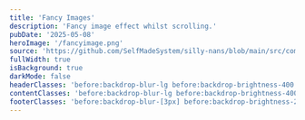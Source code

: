 ```yaml
---
title: 'Fancy Images'
description: 'Fancy image effect whilst scrolling.'
pubDate: '2025-05-08'
heroImage: '/fancyimage.png'
source: 'https://github.com/SelfMadeSystem/silly-nans/blob/main/src/components/FancyImage.tsx'
fullWidth: true
isBackground: true
darkMode: false
headerClasses: 'before:backdrop-blur-lg before:backdrop-brightness-400 before:animate-backdrop-hue-rotate before:fade-b'
contentClasses: 'before:backdrop-blur-lg before:backdrop-brightness-400 before:animate-backdrop-hue-rotate before:fade-y'
footerClasses: 'before:backdrop-blur-[3px] before:backdrop-brightness-200 before:fade-t-xl'
---
```



<div class="flex flex-row flex-wrap justify-center gap-8">
  <FancyImage
    className="mx-auto my-8 w-1/2 rounded-xl text-white"
    src="/public/images/image1.jpg"
    alt="Fancy image effect whilst scrolling."
    client:load
  />
  <FancyImage
    className="mx-auto my-8 w-fit max-w-xl rounded-xl text-white"
    src="/public/images/image1.jpg"
    alt="Fancy image effect whilst scrolling."
    client:load
  />
  <FancyImage
    className="mx-auto my-8 w-fit max-w-sm rounded-xl text-white"
    src="/public/images/image1.jpg"
    alt="Fancy image effect whilst scrolling."
    client:load
  />
  <FancyImage
    className="mx-auto my-8 w-fit max-w-xl rounded-xl text-white"
    src="/public/images/image1.jpg"
    alt="Fancy image effect whilst scrolling."
    client:load
  />
  <FancyImage
    className="mx-auto my-8 w-fit max-w-xl rounded-xl text-white"
    src="/public/images/image1.jpg"
    alt="Fancy image effect whilst scrolling."
    client:load
  />
</div>
